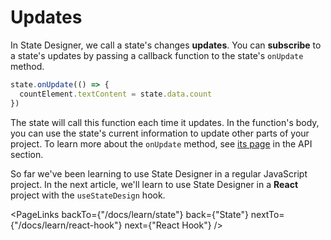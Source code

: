 # Updates

In State Designer, we call a state's changes **updates**. You can **subscribe** to a state's updates by passing a callback function to the state's `onUpdate` method.

```js
state.onUpdate(() => {
  countElement.textContent = state.data.count
})
```

The state will call this function each time it updates. In the function's body, you can use the state's current information to update other parts of your project. To learn more about the `onUpdate` method, see [its page](/docs/api/onUpdate) in the API section.

So far we've been learning to use State Designer in a regular JavaScript project. In the next article, we'll learn to use State Designer in a **React** project with the `useStateDesign` hook.

<PageLinks
  backTo={"/docs/learn/state"}
  back={"State"}
  nextTo={"/docs/learn/react-hook"}
  next={"React Hook"}
/>
